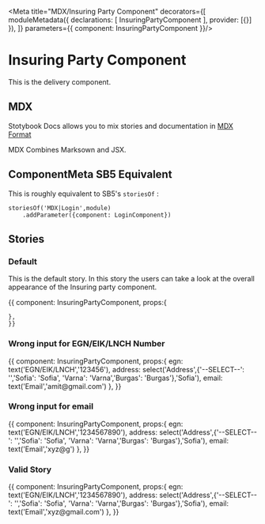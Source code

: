 
<Meta title="MDX/Insuring Party Component" decorators={[
    moduleMetadata({
        declarations: [
            InsuringPartyComponent
        ],
        provider: [{}]
    }),
]} parameters={{
    component: InsuringPartyComponent
}}/>

# Insuring Party Component 

This is the delivery component.

## MDX

Stotybook Docs allows you to mix stories and documentation in 
[MDX Format](https://mdxjs.com/)

MDX Combines Marksown and JSX.

## ComponentMeta SB5 Equivalent

This is roughly equivalent to SB5's `storiesOf` :

```
storiesOf('MDX|Login',module)
    .addParameter({component: LoginComponent})

```

## Stories

### Default

This is the default story. In this story the users can take a look at the overall
appearance of the Insuring party component.

<Preview>
  <Story name="Default">{{
    component: InsuringPartyComponent,
    props:{
      
    },
    }}    
  </Story>
</Preview>

### Wrong input for EGN/EIK/LNCH Number

<Preview>
  <Story name="Wrong EGN/EIK/LNCH">{{
    component: InsuringPartyComponent,
    props:{
      egn: text('EGN/EIK/LNCH','123456'),
      address: select('Address',{'--SELECT--': '','Sofia': 'Sofia', 'Varna': 'Varna','Burgas': 'Burgas'},'Sofia'),
      email: text('Email','amit@gmail.com')
    },
    }}    
  </Story>
</Preview>

### Wrong input for email

<Preview>
  <Story name="Wrong Email">{{
    component: InsuringPartyComponent,
    props:{
      egn: text('EGN/EIK/LNCH','1234567890'),
      address: select('Address',{'--SELECT--': '','Sofia': 'Sofia', 'Varna': 'Varna','Burgas': 'Burgas'},'Sofia'),
      email: text('Email','xyz@g')
    },
    }}    
  </Story>
</Preview>

### Valid Story

<Preview>
  <Story name="All fields are correct">{{
    component: InsuringPartyComponent,
    props:{
      egn: text('EGN/EIK/LNCH','1234567890'),
      address: select('Address',{'--SELECT--': '','Sofia': 'Sofia', 'Varna': 'Varna','Burgas': 'Burgas'},'Sofia'),
      email: text('Email','xyz@gmail.com')
    },
    }}    
  </Story>
</Preview>